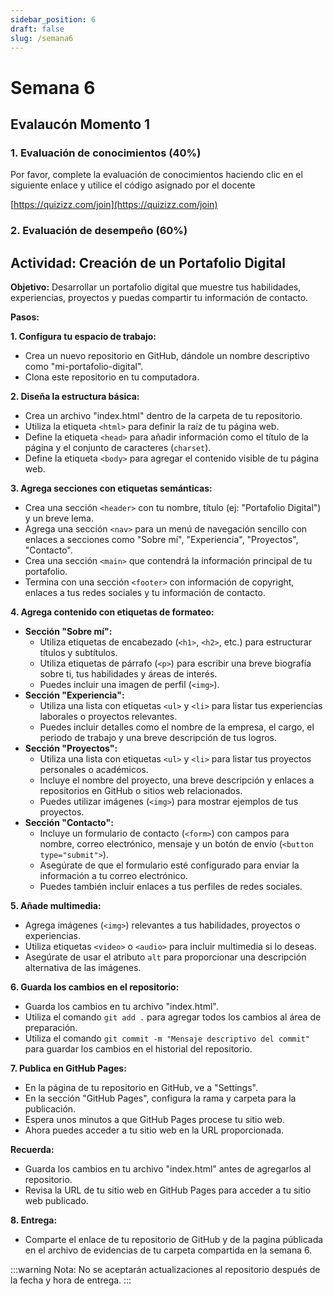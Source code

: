 ```yaml
---
sidebar_position: 6
draft: false
slug: /semana6
---
```


# Semana 6

## Evalaucón Momento 1 

### 1. Evaluación de conocimientos (40%)

Por favor, complete la evaluación de conocimientos haciendo clic en el siguiente enlace y utilice el código asignado por el docente

[https://quizizz.com/join](https://quizizz.com/join)


### 2. Evaluación de desempeño (60%)

##  Actividad: Creación de un Portafolio Digital

**Objetivo:** Desarrollar un portafolio digital que muestre tus habilidades, experiencias, proyectos y puedas compartir tu información de contacto.

**Pasos:**

**1. Configura tu espacio de trabajo:**

* Crea un nuevo repositorio en GitHub, dándole un nombre descriptivo como "mi-portafolio-digital".
* Clona este repositorio en tu computadora.

**2. Diseña la estructura básica:**

* Crea un archivo "index.html" dentro de la carpeta de tu repositorio.
* Utiliza la etiqueta `<html>` para definir la raíz de tu página web.
* Define la etiqueta `<head>` para añadir información como el título de la página y el conjunto de caracteres (`charset`).
* Define la etiqueta `<body>` para agregar el contenido visible de tu página web.

**3. Agrega secciones con etiquetas semánticas:**

* Crea una sección `<header>` con tu nombre, título (ej: "Portafolio Digital") y un breve lema.
* Agrega una sección `<nav>` para un menú de navegación sencillo con enlaces a secciones como "Sobre mí", "Experiencia", "Proyectos", "Contacto".
* Crea una sección `<main>` que contendrá la información principal de tu portafolio.
* Termina con una sección `<footer>` con información de copyright, enlaces a tus redes sociales y tu información de contacto.

**4. Agrega contenido con etiquetas de formateo:**

* **Sección "Sobre mí":**
    * Utiliza etiquetas de encabezado (`<h1>`, `<h2>`, etc.) para estructurar títulos y subtítulos.
    * Utiliza etiquetas de párrafo (`<p>`) para escribir una breve biografía sobre ti, tus habilidades y áreas de interés.
    * Puedes incluir una imagen de perfil (`<img>`).
* **Sección "Experiencia":**
    * Utiliza una lista con etiquetas `<ul>` y `<li>` para listar tus experiencias laborales o proyectos relevantes.
    * Puedes incluir detalles como el nombre de la empresa, el cargo, el periodo de trabajo y una breve descripción de tus logros.
* **Sección "Proyectos":**
    * Utiliza una lista con etiquetas `<ul>` y `<li>` para listar tus proyectos personales o académicos.
    * Incluye el nombre del proyecto, una breve descripción y enlaces a repositorios en GitHub o sitios web relacionados.
    * Puedes utilizar imágenes (`<img>`) para mostrar ejemplos de tus proyectos.
* **Sección "Contacto":**
    * Incluye un formulario de contacto (`<form>`) con campos para nombre, correo electrónico, mensaje y un botón de envío (`<button type="submit">`).
    * Asegúrate de que el formulario esté configurado para enviar la información a tu correo electrónico.
    * Puedes también incluir enlaces a tus perfiles de redes sociales.

**5. Añade multimedia:**

* Agrega imágenes (`<img>`) relevantes a tus habilidades, proyectos o experiencias.
* Utiliza etiquetas `<video>` o `<audio>` para incluir multimedia si lo deseas.
* Asegúrate de usar el atributo `alt` para proporcionar una descripción alternativa de las imágenes.

**6. Guarda los cambios en el repositorio:**

* Guarda los cambios en tu archivo "index.html".
* Utiliza el comando `git add .` para agregar todos los cambios al área de preparación.
* Utiliza el comando `git commit -m "Mensaje descriptivo del commit"` para guardar los cambios en el historial del repositorio.

**7. Publica en GitHub Pages:**

* En la página de tu repositorio en GitHub, ve a "Settings".
* En la sección "GitHub Pages", configura la rama y carpeta para la publicación.
* Espera unos minutos a que GitHub Pages procese tu sitio web.
* Ahora puedes acceder a tu sitio web en la URL proporcionada.

**Recuerda:**

* Guarda los cambios en tu archivo "index.html" antes de agregarlos al repositorio.
* Revisa la URL de tu sitio web en GitHub Pages para acceder a tu sitio web publicado.

**8. Entrega:**

* Comparte el enlace de tu repositorio de GitHub y de la pagina públicada en el archivo de evidencias de tu carpeta compartida en la semana 6.

:::warning
Nota: No se aceptarán actualizaciones al repositorio después de la fecha y hora de entrega.
:::
